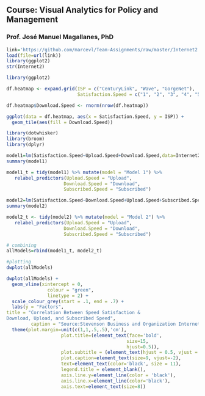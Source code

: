 ## Course: Visual Analytics for Policy and Management

### Prof. José Manuel Magallanes, PhD 

```r
link='https://github.com/marcevl/Team-Assignments/raw/master/Internet2.RData'
load(file=url(link))
library(ggplot2)
str(Internet2)
```

```r
library(ggplot2)

df.heatmap <- expand.grid(ISP = c("CenturyLink", "Wave", "GorgeNet"),
                          Satisfaction.Speed = c("1", "2", "3", "4", "5"))

df.heatmap$Download.Speed <- rnorm(nrow(df.heatmap))

ggplot(data = df.heatmap, aes(x = Satisfaction.Speed, y = ISP)) +
  geom_tile(aes(fill = Download.Speed))
```

```r
library(dotwhisker)
library(broom)
library(dplyr)

model1=lm(Satisfaction.Speed~Upload.Speed+Download.Speed,data=Internet2[,-1])
summary(model1)

model1_t = tidy(model1) %>% mutate(model = "Model 1") %>%
   relabel_predictors(Upload.Speed = "Upload",
                     Download.Speed = "Download",
                     Subscribed.Speed = "Subscribed")
```

```r
model2=lm(Satisfaction.Speed~Download.Speed+Upload.Speed+Subscribed.Speed,data=Internet2[,-1]) # ~. means: all the remaining variables
summary(model2)

model2_t <- tidy(model2) %>% mutate(model = "Model 2") %>%
   relabel_predictors(Upload.Speed = "Upload",
                     Download.Speed = "Download",
                     Subscribed.Speed = "Subscribed")
```

```r
# combining
allModels=rbind(model1_t, model2_t)

#plotting
dwplot(allModels) 
```

```r
dwplot(allModels) + 
  geom_vline(xintercept = 0, 
               colour = "green", 
               linetype = 2) + 
  scale_colour_grey(start = .1, end = .7) + 
  labs(y = "Factors",
title = "Correlation Between Speed Satisfaction & 
Download, Upload, and Subscribed Speed", 
         caption = "Source:Stevenson Business and Organization Internet Survey") +
  theme(plot.margin=unit(c(1,1,.5,.5),'cm'),
                    plot.title=(element_text(face='bold',
                                            size=15,
                                            hjust=0.5)),
                    plot.subtitle = (element_text(hjust = 0.5, vjust = 2)),
                    plot.caption=element_text(size=9, vjust=-2),
                    text=element_text(color='black', size = 11),
                    legend.title = element_blank(),
                    axis.line.y=element_line(color = 'black'),
                    axis.line.x=element_line(color='black'),
                    axis.text=element_text(size=8))
```







